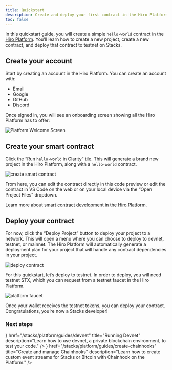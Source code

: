 ```yaml
---
title: Quickstart
description: Create and deploy your first contract in the Hiro Platform.
toc: false
---
```



In this quickstart guide, you will create a simple `hello-world` contract in the [Hiro Platform](https://platform.hiro.so/). You’ll learn how to create a new project, create a new contract, and deploy that contract to testnet on Stacks.

## Create your account

Start by creating an account in the Hiro Platform. You can create an account with:

- Email
- Google
- GitHub
- Discord

Once signed in, you will see an onboarding screen showing all the Hiro Platform has to offer:

![Platform Welcome Screen](./images/quickstart-welcome.png)

## Create your smart contract

Click the “Run `hello-world` in Clarity” tile. This will generate a brand new project in the Hiro Platform, along with a `hello-world` contract.

![create smart contract](./images/project-contract.png)

From here, you can edit the contract directly in this code preview or edit the contract in VS Code on the web or on your local device via the “Open Project Files” dropdown.

Learn more about [smart contract development in the Hiro Platform](/stacks/platform/guides/build-contracts).

## Deploy your contract

For now, click the “Deploy Project” button to deploy your project to a network. This will open a menu where you can choose to deploy to devnet, testnet, or mainnet. The Hiro Platform will automatically generate a deployment plan for your project that will handle any contract dependencies in your project.

![deploy contract](./images/deploy-contract.png)

For this quickstart, let’s deploy to testnet. In order to deploy, you will need testnet STX, which you can request from a testnet faucet in the Hiro Platform.

![platform faucet](./images/platform-testnet-faucet.png)

Once your wallet receives the testnet tokens, you can deploy your contract. Congratulations, you’re now a Stacks developer!

### Next steps

<Cards className="sm:grid-cols-1">
  <SmallCard
    icon={<Code className="text-primary" />}
    href="/stacks/platform/guides/devnet"
    title="Running Devnet"
    description="Learn how to use devnet, a private blockchain environment, to test your code."
  />
  <SmallCard
    icon={<Terminal className="text-primary" />}
    href="/stacks/platform/guides/create-chainhooks"
    title="Create and manage Chainhooks"
    description="Learn how to create custom event streams for Stacks or Bitcoin with Chainhook on the Platform."
  />
</Cards>
